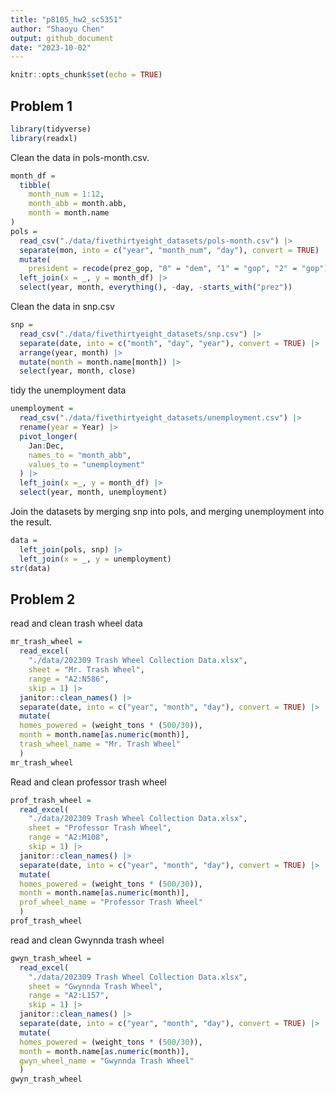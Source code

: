 ```yaml
---
title: "p8105_hw2_sc5351"
author: "Shaoyu Chen"
output: github_document
date: "2023-10-02"
---
```


```r
knitr::opts_chunk$set(echo = TRUE)
```

## Problem 1
```r
library(tidyverse)
library(readxl)
```
Clean the data in pols-month.csv.
```r

month_df = 
  tibble(
    month_num = 1:12,
    month_abb = month.abb,
    month = month.name
) 
pols =
  read_csv("./data/fivethirtyeight_datasets/pols-month.csv") |>
  separate(mon, into = c("year", "month_num", "day"), convert = TRUE) |>
  mutate(
    president = recode(prez_gop, "0" = "dem", "1" = "gop", "2" = "gop")) |> 
  left_join(x = _, y = month_df) |>
  select(year, month, everything(), -day, -starts_with("prez"))

```
Clean the data in snp.csv
```r
snp = 
  read_csv("./data/fivethirtyeight_datasets/snp.csv") |>
  separate(date, into = c("month", "day", "year"), convert = TRUE) |>
  arrange(year, month) |>
  mutate(month = month.name[month]) |>
  select(year, month, close) 

```
tidy the unemployment data 
```r
unemployment = 
  read_csv("./data/fivethirtyeight_datasets/unemployment.csv") |>
  rename(year = Year) |>
  pivot_longer(
    Jan:Dec,
    names_to = "month_abb",
    values_to = "unemployment"
  ) |>
  left_join(x =_, y = month_df) |>
  select(year, month, unemployment)


```
Join the datasets by merging snp into pols, and merging unemployment into the result.
```r
data = 
  left_join(pols, snp) |>
  left_join(x = _, y = unemployment)
str(data)
```



## Problem 2
read and clean trash wheel data
```r
mr_trash_wheel = 
  read_excel(
    "./data/202309 Trash Wheel Collection Data.xlsx",
    sheet = "Mr. Trash Wheel",
    range = "A2:N586",
    skip = 1) |>
  janitor::clean_names() |>
  separate(date, into = c("year", "month", "day"), convert = TRUE) |>
  mutate(
  homes_powered = (weight_tons * (500/30)),
  month = month.name[as.numeric(month)],
  trash_wheel_name = "Mr. Trash Wheel"
  )
mr_trash_wheel
```

Read and clean professor trash wheel
```r
prof_trash_wheel = 
  read_excel(
    "./data/202309 Trash Wheel Collection Data.xlsx",
    sheet = "Professor Trash Wheel",
    range = "A2:M108",
    skip = 1) |>
  janitor::clean_names() |>
  separate(date, into = c("year", "month", "day"), convert = TRUE) |>
  mutate(
  homes_powered = (weight_tons * (500/30)),
  month = month.name[as.numeric(month)],
  prof_wheel_name = "Professor Trash Wheel"
  )
prof_trash_wheel
```

read and clean Gwynnda trash wheel
```r
gwyn_trash_wheel = 
  read_excel(
    "./data/202309 Trash Wheel Collection Data.xlsx",
    sheet = "Gwynnda Trash Wheel",
    range = "A2:L157",
    skip = 1) |>
  janitor::clean_names() |>
  separate(date, into = c("year", "month", "day"), convert = TRUE) |>
  mutate(
  homes_powered = (weight_tons * (500/30)),
  month = month.name[as.numeric(month)],
  gwyn_wheel_name = "Gwynnda Trash Wheel"
  )
gwyn_trash_wheel
```


